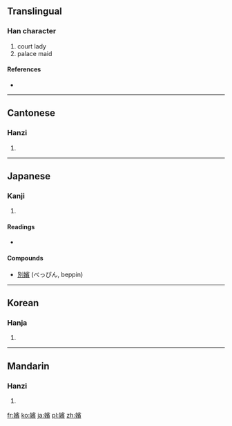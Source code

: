 {{also|嫔}}
==Translingual==

===Han character===
{{Han char|rn=38|rad=女|as=14|sn=17|four=4348<sub>6</sub>|canj=女十一金 (VJMC)}}

# court lady
# palace maid

====References====
* {{Han ref|kx=0272.370|dkj=06819|dj=0541.020|hdz=21087.190|uh=5B2A|ud=23338|bh=C0A7|bd=49319}}

----

==Cantonese==

===Hanzi===
{{yue-hanzi|jyut=|y=pan4|sim=嫔}}

# {{defn|Cantonese|sort=女14}}

----

==Japanese==

===Kanji===
{{ja-kanji|grade=|rs=女14}}

# {{defn|Japanese|sort=女14}}

====Readings====
* {{ja-readings|on=[[ひん]] (hin)|kun=[[ひめ]] (hime)}}

====Compounds====
* [[別嬪]] (べっぴん, beppin)

----

==Korean==

===Hanja===
{{ko-hanja|hangeul=빈|rv=bin|mr=pin}}

# {{defn|Korean|sort=女14}}

----

==Mandarin==

===Hanzi===
{{cmn-hanzi|sim=嫔|pin=[[pín]] ([[pin2]])|wg=p'in<sup>2</sup>}}

# {{defn|Mandarin|sort=女14}}

[[fr:嬪]]
[[ko:嬪]]
[[ja:嬪]]
[[pl:嬪]]
[[zh:嬪]]